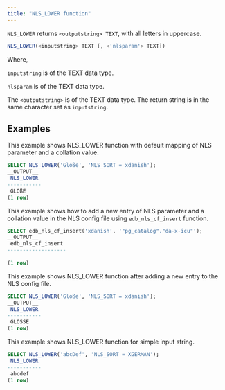```yaml
---
title: "NLS_LOWER function"
---
```


`NLS_LOWER` returns `<outputstring> TEXT`, with all letters in uppercase.


```sql
NLS_LOWER(<inputstring> TEXT [, <'nlsparam'> TEXT])
```

Where, 

`inputstring` is of the TEXT data type.

`nlsparam` is of the TEXT data type.

The `<outputstring>` is of the TEXT data type. The return string is in the same character set as `inputstring`.

## Examples

This example shows NLS_LOWER function with default mapping of NLS parameter and a collation value.

```sql
SELECT NLS_LOWER('Gloße', 'NLS_SORT = xdanish');
__OUTPUT__
 NLS_LOWER 
-----------
 GLOßE
(1 row)
```


This example shows how to add a new entry of NLS parameter and a collation value in the NLS config file using `edb_nls_cf_insert` function.

```sql
SELECT edb_nls_cf_insert('xdanish', '"pg_catalog"."da-x-icu"');
__OUTPUT__
 edb_nls_cf_insert 
-------------------
 
(1 row)
```


This example shows NLS_LOWER function after adding a new entry to the NLS config file.

```sql
SELECT NLS_LOWER('Gloße', 'NLS_SORT = xdanish');
__OUTPUT__
 NLS_LOWER 
-----------
 GLOSSE
(1 row)
```


This example shows NLS_LOWER function for simple input string.

```sql
SELECT NLS_LOWER('abcDef', 'NLS_SORT = XGERMAN');
 NLS_LOWER 
-----------
 abcdef
(1 row)
```